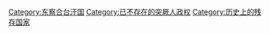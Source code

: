 {{Catmore}}

[[Category:东察合台汗国|Category:东察合台汗国]]
[[Category:已不存在的突厥人政权|Category:已不存在的突厥人政权]]
[[Category:历史上的残存国家|Category:历史上的残存国家]]